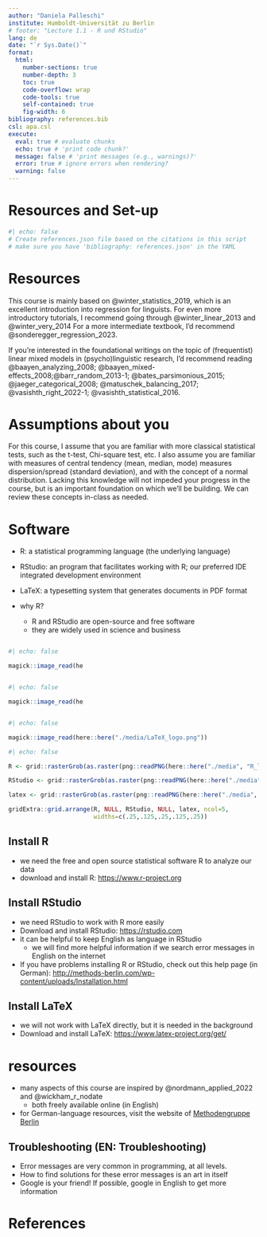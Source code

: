 ```yaml
---
author: "Daniela Palleschi"
institute: Humboldt-Universität zu Berlin
# footer: "Lecture 1.1 - R und RStudio"
lang: de
date: "`r Sys.Date()`"
format:
  html:
    number-sections: true
    number-depth: 3
    toc: true
    code-overflow: wrap
    code-tools: true
    self-contained: true
    fig-width: 6
bibliography: references.bib
csl: apa.csl
execute: 
  eval: true # evaluate chunks
  echo: true # 'print code chunk?'
  message: false # 'print messages (e.g., warnings)?'
  error: true # ignore errors when rendering?
  warning: false
---
```


# Resources and Set-up {.unnumbered}

```r
#| echo: false
# Create references.json file based on the citations in this script
# make sure you have 'bibliography: references.json' in the YAML
```

# Resources

This course is mainly based on @winter_statistics_2019, which is an excellent introduction into regression for linguists. For even more introductory tutorials, I recommend going through @winter_linear_2013 and @winter_very_2014 For a more intermediate textbook, I'd recommend @sonderegger_regression_2023.

If you're interested in the foundational writings on the topic of (frequentist) linear mixed models in (psycho)linguistic research, I'd recommend reading @baayen_analyzing_2008; @baayen_mixed-effects_2008;@barr_random_2013-1; @bates_parsimonious_2015; @jaeger_categorical_2008; @matuschek_balancing_2017; @vasishth_right_2022-1; @vasishth_statistical_2016.
    
# Assumptions about you

For this course, I assume that you are familiar with more classical statistical tests, such as the t-test, Chi-square test, etc. I also assume you are familiar with measures of central tendency (mean, median, mode) measures dispersion/spread (standard deviation), and with the concept of a normal distribution. Lacking this knowledge will not impeded your progress in the course, but is an important foundation on which we'll be building. We can review these concepts in-class as needed.

# Software {#sec-software}

- R: a statistical programming language (the underlying language)
- RStudio: an program that facilitates working with R; our preferred IDE integrated development environment
- LaTeX: a typesetting system that generates documents in PDF format

- why R?
  -  R and RStudio are open-source and free software
  -  they are widely used in science and business

::: {.content-hidden when-format="pdf"}
::: {.column width="30%"}
```r
#| echo: false

magick::image_read(here::here("media/R_logo.png"))
```
:::

::: {.column width="30%"}
```r
#| echo: false

magick::image_read(here::here("./media/RStudio_logo.png"))
```
:::
:::

```r
#| echo: false

magick::image_read(here::here("./media/LaTeX_logo.png"))
```


::: {.content-visible when-format="pdf"}
```r
#| echo: false

R <- grid::rasterGrob(as.raster(png::readPNG(here::here("./media", "R_logo.png"))))

RStudio <- grid::rasterGrob(as.raster(png::readPNG(here::here("./media", "RStudio_logo.png"))))

latex <- grid::rasterGrob(as.raster(png::readPNG(here::here("./media", "LaTeX_logo2.png"))))

gridExtra::grid.arrange(R, NULL, RStudio, NULL, latex, ncol=5,
                        widths=c(.25,.125,.25,.125,.25))
```
:::

## Install R

- we need the free and open source statistical software R to analyze our data
- download and install R: <https://www.r-project.org>

## Install RStudio

- we need RStudio to work with R more easily
- Download and install RStudio: <https://rstudio.com>
- it can be helpful to keep English as language in RStudio
    - we will find more helpful information if we search error messages in English on the internet

- If you have problems installing R or RStudio, check out this help page (in German): <http://methods-berlin.com/wp-content/uploads/Installation.html>

## Install LaTeX

- we will not work with LaTeX directly, but it is needed in the background
- Download and install LaTeX: <https://www.latex-project.org/get/>

# resources

- many aspects of this course are inspired by @nordmann_applied_2022 and @wickham_r_nodate
    - both freely available online (in English)
- for German-language resources, visit the website of [Methodengruppe Berlin](http://methods-berlin.com/de/r-lernplattform/)

## Troubleshooting (EN: Troubleshooting)

- Error messages are very common in programming, at all levels.
- How to find solutions for these error messages is an art in itself
- Google is your friend! If possible, google in English to get more information

# References {.unlisted .unnumbered visibility="uncounted"}

::: {#refs custom-style="Bibliography"}
:::
